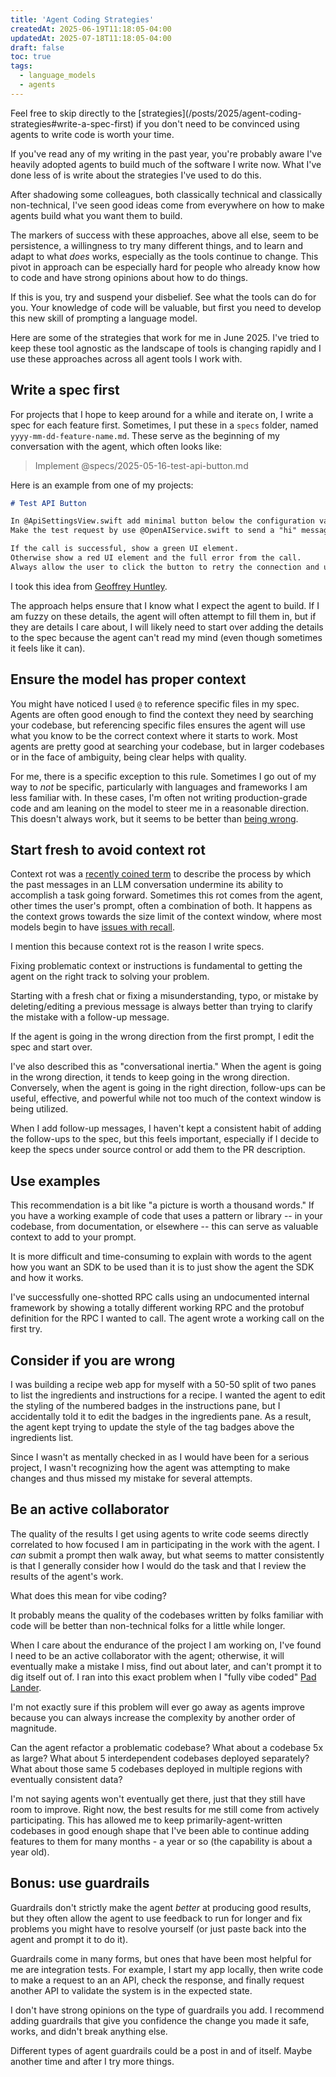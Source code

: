 ```yaml
---
title: 'Agent Coding Strategies'
createdAt: 2025-06-19T11:18:05-04:00
updatedAt: 2025-07-18T11:18:05-04:00
draft: false
toc: true
tags:
  - language_models
  - agents
---
```



<Aside type="note">
  Feel free to skip directly to the
  [strategies](/posts/2025/agent-coding-strategies#write-a-spec-first) if you
  don't need to be convinced using agents to write code is worth your time.
</Aside>

If you've read any of my writing in the past year, you're probably aware I've heavily adopted agents to build much of the software I write now.
What I've done less of is write about the strategies I've used to do this.

After shadowing some colleagues, both classically technical and classically non-technical, I've seen good ideas come from everywhere on how to make agents build what you want them to build.

The markers of success with these approaches, above all else, seem to be persistence, a willingness to try many different things, and to learn and adapt to what _does_ works, especially as the tools continue to change.
This pivot in approach can be especially hard for people who already know how to code and have strong opinions about how to do things.

If this is you, try and suspend your disbelief.
See what the tools can do for you.
Your knowledge of code will be valuable, but first you need to develop this new skill of prompting a language model.

Here are some of the strategies that work for me in June 2025.
I've tried to keep these tool agnostic as the landscape of tools is changing rapidly and I use these approaches across all agent tools I work with.

## Write a spec first

For projects that I hope to keep around for a while and iterate on, I write a spec for each feature first.
Sometimes, I put these in a `specs` folder, named `yyyy-mm-dd-feature-name.md`.
These serve as the beginning of my conversation with the agent, which often looks like:

> Implement @specs/2025-05-16-test-api-button.md

Here is an example from one of my projects:

```md {title="specs/2025-05-16-test-api-button.md"} wrap=true
# Test API Button

In @ApiSettingsView.swift add minimal button below the configuration value input fields to make a test api request with the configured provider, model and API key in the @ApiSettingsView.swift
Make the test request by use @OpenAIService.swift to send a "hi" message to the model API.

If the call is successful, show a green UI element.
Otherwise show a red UI element and the full error from the call.
Always allow the user to click the button to retry the connection and update the UI to show the new result.
```

I took this idea from [Geoffrey Huntley](https://ghuntley.com/specs).

The approach helps ensure that I know what I expect the agent to build.
If I am fuzzy on these details, the agent will often attempt to fill them in, but if they are details I care about, I will likely need to start over adding the details to the spec because the agent can't read my mind (even though sometimes it feels like it can).

## Ensure the model has proper context

You might have noticed I used `@` to reference specific files in my spec.
Agents are often good enough to find the context they need by searching your codebase, but referencing specific files ensures the agent will use what you know to be the correct context where it starts to work.
Most agents are pretty good at searching your codebase, but in larger codebases or in the face of ambiguity, being clear helps with quality.

For me, there is a specific exception to this rule.
Sometimes I go out of my way to _not_ be specific, particularly with languages and frameworks I am less familiar with.
In these cases, I'm often not writing production-grade code and am leaning on the model to steer me in a reasonable direction.
This doesn't always work, but it seems to be better than [being wrong](#consider-if-you-are-wrong).

## Start fresh to avoid context rot

Context rot was a [recently coined term](https://news.ycombinator.com/item?id=44308711#44310054) to describe the process by which the past messages in an LLM conversation undermine its ability to accomplish a task going forward.
Sometimes this rot comes from the agent, other times the user's prompt, often a combination of both.
It happens as the context grows towards the size limit of the context window, where most models begin to have [issues with recall](https://fiction.live/stories/Fiction-liveBench-Feb-21-2025/oQdzQvKHw8JyXbN87).

I mention this because context rot is the reason I write specs.

Fixing problematic context or instructions is fundamental to getting the agent on the right track to solving your problem.

Starting with a fresh chat or fixing a misunderstanding, typo, or mistake by deleting/editing a previous message is <Sidenote content="After noticing this phenomenon, I built a project called [Delta](https://github.com/danielcorin/delta) (like a river delta) to enable first-class conversation branching, where I can branch off any message in the conversation to continue in a new direction but also preserve the history of other branches if useful.">always better</Sidenote> than trying to clarify the mistake with a follow-up message.

If the agent is going in the wrong direction from the first prompt, I edit the spec and start over.

I've also described this as "conversational inertia." When the agent is going in the wrong direction, it tends to keep going in the wrong direction.
Conversely, when the agent is going in the right direction, follow-ups can be useful, effective, and powerful while not too much of the context window is being utilized.

When I add follow-up messages, I haven't kept a consistent habit of adding the follow-ups to the spec, but this feels important, especially if I decide to keep the specs under source control or add them to the PR description.

## Use examples

This recommendation is a bit like "a picture is worth a thousand words." If you have a working example of code that uses a pattern or library -- in your codebase, from documentation, or elsewhere -- this can serve as valuable context to add to your prompt.

It is more difficult and time-consuming to explain with words to the agent how you want an SDK to be used than it is to just show the agent the SDK and how it works.

I've successfully one-shotted RPC calls using an undocumented internal framework by showing a totally different working RPC and the protobuf definition for the RPC I wanted to call.
The agent wrote a working call on the first try.

## Consider if you are wrong

I was building a recipe web app for myself with a 50-50 split of two panes to list the ingredients and instructions for a recipe.
I wanted the agent to edit the styling of the numbered badges in the instructions pane, but I accidentally told it to edit the badges in the ingredients pane.
As a result, the agent kept trying to update the style of the tag badges above the ingredients list.

Since I wasn't as mentally checked in as I would have been for a serious project, I wasn't recognizing how the agent was attempting to make changes and thus missed my mistake for several attempts.

## Be an active collaborator

The quality of the results I get using agents to write code seems directly correlated to how focused I am in participating in the work with the agent.
I _can_ submit a prompt then walk away, but what seems to matter consistently is that I generally consider how I would do the task and that I review the results of the agent's work.

What does this mean for vibe coding?

It probably means the quality of the codebases written by folks familiar with code will be better than non-technical folks for a little while longer.

When I care about the endurance of the project I am working on, I've found I need to be an active collaborator with the agent; otherwise, it will eventually make a mistake I miss, find out about later, and can't prompt it to dig itself out of.
I ran into this exact problem when I "fully vibe coded" [Pad Lander](projects/pad-lander).

I'm not exactly sure if this problem will ever go away as agents improve because you can always increase the complexity by another order of magnitude.

Can the agent refactor a problematic codebase? What about a codebase 5x as large? What about 5 interdependent codebases deployed separately? What about those same 5 codebases deployed in multiple regions with eventually consistent data?

I'm not saying agents won't eventually get there, just that they still have room to improve.
Right now, the best results for me still come from actively participating.
This has allowed me to keep primarily-agent-written codebases in good enough shape that I've been able to continue adding features to them for many months - a year or so (the capability is about a year old).

## Bonus: use guardrails

Guardrails don't strictly make the agent _better_ at producing good results, but they often allow the agent to use feedback to run for longer and fix problems you might have to resolve yourself (or just paste back into the agent and prompt it to do it).

Guardrails come in many forms, but ones that have been most helpful for me are integration tests.
For example, I start my app locally, then write code to make a request to an an API, check the response, and finally request another API to validate the system is in the expected state.

I don't have strong opinions on the type of guardrails you add.
I recommend adding guardrails that give you confidence the change you made it safe, works, and didn't break anything else.

Different types of agent guardrails could be a post in and of itself.
Maybe another time and after I try more things.
